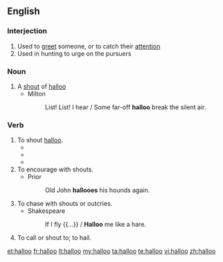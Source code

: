==English==

===Interjection===
{{en-interj|head=halloo!}}

# Used to [[greet]] someone, or to catch their [[attention]]
# Used in hunting to urge on the pursuers

===Noun===
{{en-noun}}

# A [[shout]] of [[#Interjection|halloo]]
#* Milton
#*: List! List! I hear / Some far-off '''halloo''' break the silent air.

===Verb===
{{en-verb|'''[[halloos]]''' or '''[[hallooes]]'''|hallooing|hallooed}}

# To shout [[#Interjection|halloo]].
#* {{quote-book|year=1857|author=S. H. Hammond|title=Wild Northern Scenes|chapter=|edition=|url=http://www.gutenberg.org/etext/10009
|passage=As our object was rather to enjoy the music of the chase, than to capture the deer, they shouted and '''hallooed''' as he entered the water, and he wheeled back, and went tearing in huge affright through the woods, up the island again. }}
#* {{quote-book|year=1907|author=William Hope Hodgson|title=The Boats of the "Glen Carrig"|chapter=|edition=|url=http://www.gutenberg.org/etext/10542
|passage=As we ran, we '''hallooed''', and so came upon the boy, and I saw that he had my sword. }}
#* {{quote-book|year=1917|author=Charles S. Brooks|title=There's Pippins And Cheese To Come|chapter=|edition=|url=http://www.gutenberg.org/etext/10023
|passage=We '''hallooed''' again, to rouse the trapper. }}
# To encourage with shouts.
#* Prior
#*: Old John '''hallooes''' his hounds again.
# To chase with shouts or outcries.
#* Shakespeare
#*: If I fly {{...}} / '''Halloo''' me like a hare.
# To call or shout to; to hail.
#: {{rfquotek|Shakespeare}}

[[et:halloo]]
[[fr:halloo]]
[[lt:halloo]]
[[my:halloo]]
[[ta:halloo]]
[[te:halloo]]
[[vi:halloo]]
[[zh:halloo]]